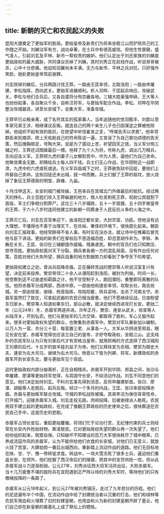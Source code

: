 ```yaml
---
---
---
```

title: 新朝的灭亡和农民起义的失败
---



昆阳大捷奠定了更始军的胜局。更始皇帝及新贵们为将来坐稳江山而铲除异己的工作随之开始。刘縯治军有方，战功卓著，在士兵中有很高威信。但他生性倨傲，盛气凌人，引起刘玄及平林、新市一帮权贵的嫉妒。他们认定出于刘氏家族的刘縯是更始政权的最大威胁，共同谋议杀掉了刘縯。其时刘秀正在前线作战，听说哥哥被杀，心中十分悲痛。他自知羽翼尚未丰满，无力与新市、平林之兵对抗，只好强作笑脸，驰赴更始皇帝驾前谢罪。

刘玄除掉刘縯后，分兵两路讨伐王莽。一路由王匡率领，北取洛阳；一路由申屠建、李松指挥，西向武关。更始军进展顺利。析人邓晔、于匡起兵响应，攻破武关。李松与他们合兵后，又各自遣将分徇京畿各地。三辅大姓豪强申砀、王大等人也纷纷起事，各自聚众千余，自称汉将军，与更始军配合作战。李松、邓晔在华阴整治攻城器具，进至长安城下，会集大军，准备攻城。

王莽早已众叛亲离，成了名符其实的孤家寡人。当年追随他的党羽甄丰、刘歆以至本家兄弟王涉，相继谋议反叛。就连自己的两个亲生儿子也已因谋逆之罪被他除掉。他组织不起有效的抵抗，在绝望中听信崔发之言，“呼嗟告天以求救”。他率领群臣来到南郊，把上天佑助自己的符命陈说一遍，又宣读了为自己歌功颂德的告天策，然后捶胸顿足，号陶大哭，说是为了感动上苍，祈望回天之效。当义军分徇三辅之时，王莽还试图做最后一搏。他拜了九个人为将，号称九虎，调出几万精兵，东向迎击义军。王莽把九虎的妻子儿女解到宫中，作为人质，逼他们为自己卖命。他聚敛黄金无数，却赐给兵士每人四千钱。兵士们无心作战，在华阴附近一战即溃，九虎中的六虎或死或逃。在义军兵临城下之时，王莽赦免狱中囚徒，要他们上阵替自己卖命。这些囚徒还未出城，就一哄而散。兵士们掘了王莽的祖坟，放火烧掉了象征王莽德政的明堂、辟雍、九庙。

十月戊申这天，长安的城门被攻破。王邑率兵在宫城北门外做最后的抵抗。经过两天的挣扎，兵士百姓们攻入王莽躲避的地方，商人杜吴刺死王莽，校尉公宾就割下首级，军士们争相分割莽尸。这位三十八岁辅政，五十一岁居摄，五十四岁做皇帝的王莽，于六十八岁时连同他建立的新朝一同葬身于人民反抗斗争的火海之中。

王莽灭亡后，刘玄在百官奉迎下，由洛阳迁都长安，大封宗室、功臣。但他没有远大理想，不懂得也不善于治理天下，在优裕、奢侈的环境下，很快腐化起来。朝臣向刘玄汇报政事，他经常醉得不省人事。有时实在没办法，就让侍中在帷幕后冒充他与臣下讲话。更始的新贵们在掌权后不思造福百姓，却恣意胡作非为。李轶、朱鲔在关东，王匡、张卬在三辅都擅作威福，残暴虐民。朝中的官员们也只知欺压、掠夺百姓。更始政权面对天下分裂，拥兵者各据一方的混乱局面，没有作出任何对策。百姓对他们大失所望，拥兵自重的地方割据势力却看到了争夺天下的希望。

更始政权建立之初，曾派兵招降赤眉。正在辗转苦战的樊崇等人听说汉室复兴有望，决定前来投奔。樊崇带领二十余人从濮阳赶到洛阳，被封为列侯。时间一长，他觉察到这不过是虚衔羁靡之计。他不甘受制于人，跑回濮阳，重整即将离散的队伍。他将赤眉军分成两部，西进中原。一部由他和逄安率领，攻取长社，南击宛城。另一部由徐宣、谢禄、杨音指挥，攻陷阳翟，转兵梁地，击杀了河南太守。赤眉军虽然打了胜仗，可拿起武器的农民已相当疲惫，他们不愿继续征战，日夜盼望东归家乡。樊崇等人知道如果东归，部众必散，就决定继续西进攻打长安。更始二年（公元24年）冬，赤眉军两道并进。次年正月，樊崇、逄安从武关，徐宣等人从陆浑关，开到弘农。他们与更始军的几次交锋，都取得了胜利，军心又振作起来。很多对更始政权失望的群众，也聚集到赤眉军中。樊崇对军队重新加以编制，以万人为一营，共分三十营，每营置三老、从事各一人。大军从华阴进至郑县，眼见长安在望，赤眉军觉得也应该立自己的皇帝，才好夺取政权，坐稳江山。这支纯朴的农民军队认为只有刘家后代才有资格当皇帝，就用抓阄的方式选择了西汉城阳王刘章的后代，十五岁的放羊娃刘盆子为帝。他们又拜徐宣为丞相，樊崇为御史大夫，逄安为左大司马，谢禄为右大司马，杨音以下皆为列卿、将军。新建政权的赤眉军开到长安东北，要与更始军见个高低。

这时更始政权内部分崩离析，正在自相残杀。赤眉军开到华阴、郑县之间，张卬与申屠建、廖湛等更始将军觉得，与其固守长安，不如流动作战。刘玄不同意他们的意见。他们决定劫持刘玄。不料刘玄事先得到消息，反将申屠建斩首。张卬、廖湛、胡殷等人走脱后，起兵反叛。经过一个多月的内战，王匡、张卬率部投降赤眉。赤眉与更始叛军联合攻城。守城的李松战败被擒。其弟李况为保住哥哥性命，打开城门，迎接赤眉军入城。刘玄走投无路，肉袒投降，后被谢禄派人勒死。农民用双手建立起的更始政权，在完成了推翻王莽政权的历史使命之后，很快葬送在农民自己手中，这是历史的悲剧。

赤眉军占领长安后，重蹈更始覆辙。将领们忙于论功行赏，无纪律约束的兵士则经常在长安内外抢劫财物，欺凌居民。已对更始政权失望的群众再一次失望了。他们纷纷组织起来，筑壁自保。只知破坏不知建设的百万大军很快耗尽了城中粮草。已养成流寇作风的赤眉军，认为不能供给他们衣食的长安城，对他们已无意义，就放火烧了宫室，大肆劫掠一番后出城西向，重新踏上流动作战的道路。他们无目标地在陕、甘、宁、豫一带转徙求食。转战中，一场大雪冻死了很多士兵，逼迫他们重返长安。在郊外，他们挖掘了西汉帝后们的陵寝，把其中的宝货哄抢一空。但从此赤眉军战斗力逐渐削弱。公元27年，刘秀派征西大将军冯异出征，大败赤眉军。当十几万疲惫不堪的脱险兵在宜阳遇到正严阵以待的刘秀大军时，等待他们的只有缴械投降的一条路了。

赤眉军从公元18年起义，到公元27年被刘秀镇压，走过了九年悲壮的历程。他们的足迹遍布半个中国，在流动作战中给了封建统治者以沉重的打击。他们和绿林等农民军用血和火埋葬了旧的封建皇朝，也用血和火为新的封建皇朝开辟了基业，他们自己却在新皇朝的奠基礼上成了祭坛上的牺牲。